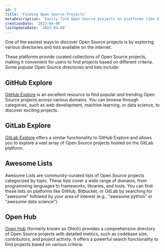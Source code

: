 ```yaml
---
id: 2
title: 'Finding Open Source Projects'
metaDescription: 'Easily find Open Source projects on platforms like GitHub and GitLab. Explore curated lists and directories to discover exciting projects.'
creationDate: '2023-04-06'
lastUpdateDate: '2023-04-08'
---
```

<p class="lead">One of the easiest ways to discover Open Source projects is by exploring various directories and lists available on the internet.</p>

These platforms provide curated collections of Open Source projects, making it convenient for users to find projects based on different criteria. Some popular Open Source directories and lists include:

## GitHub Explore

[GitHub Explore](https://github.com/explore) is an excellent resource to find popular and trending Open Source projects across various domains. You can browse through categories, such as web development, machine learning, or data science, to discover exciting projects.

## GitLab Explore

[GitLab Explore](https://about.gitlab.com/topics/explore/) offers a similar functionality to GitHub Explore and allows you to explore a vast array of Open Source projects hosted on the GitLab platform.

## Awesome Lists

Awesome Lists are community-curated lists of Open Source projects categorized by topic. These lists cover a wide range of domains, from programming languages to frameworks, libraries, and tools. You can find these lists on platforms like GitHub, Bitbucket, or GitLab by searching for "awesome" followed by your area of interest (e.g., "awesome python" or "awesome data science").

## Open Hub

[Open Hub](https://www.openhub.net/) (formerly known as Ohloh) provides a comprehensive directory of Open Source projects with detailed metrics, such as codebase size, contributors, and project activity. It offers a powerful search functionality to find projects based on various criteria.
